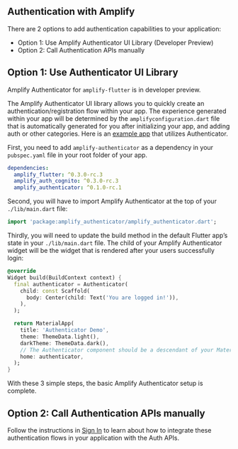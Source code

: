 ## Authentication with Amplify

There are 2 options to add authentication capabilities to your application:
- Option 1: Use Amplify Authenticator UI Library (Developer Preview)
- Option 2: Call Authentication APIs manually

## Option 1: Use Authenticator UI Library

<Callout>

Amplify Authenticator for `amplify-flutter` is in developer preview.

</Callout>

The Amplify Authenticator UI library allows you to quickly create an authentication/registration flow within your app. The experience generated within your app will be determined by the `amplifyconfiguration.dart` file that is automatically generated for you after initializing your app, and adding auth or other categories. Here is an [example app](https://github.com/aws-amplify/amplify-flutter/tree/main/packages/amplify_authenticator/example) that utilizes Authenticator.

First, you need to add `amplify-authenticator` as a dependency in your `pubspec.yaml` file in your root folder of your app. 
```yaml
dependencies:
  amplify_flutter: ^0.3.0-rc.3
  amplify_auth_cognito: ^0.3.0-rc.3
  amplify_authenticator: ^0.1.0-rc.1
```
Second, you will have to import Amplify Authenticator at the top of your `./lib/main.dart` file:
```dart
import 'package:amplify_authenticator/amplify_authenticator.dart';
```
Thirdly, you will need to update the build method in the default Flutter app’s state in your `./lib/main.dart` file. The child of your Amplify Authenticator widget will be the widget that is rendered after your users successfully login:

```dart
@override
Widget build(BuildContext context) {
  final authenticator = Authenticator(
    child: const Scaffold(
      body: Center(child: Text('You are logged in!')),
    ),
  );

  return MaterialApp(
    title: 'Authenticator Demo',
    theme: ThemeData.light(),
    darkTheme: ThemeData.dark(),
    // The Authenticator component should be a descendant of your MaterialApp.
    home: authenticator,
  );
}
```
With these 3 simple steps, the basic Amplify Authenticator setup is complete.

## Option 2: Call Authentication APIs manually

Follow the instructions in [Sign In](/lib/auth/signin) to learn about how to integrate these authentication flows in your application with the Auth APIs.

